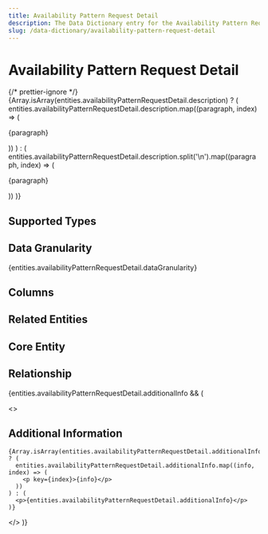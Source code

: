 ```yaml
---
title: Availability Pattern Request Detail
description: The Data Dictionary entry for the Availability Pattern Request Detail entity
slug: /data-dictionary/availability-pattern-request-detail
---
```



# Availability Pattern Request Detail

{/* prettier-ignore */}
{Array.isArray(entities.availabilityPatternRequestDetail.description) ? (
  entities.availabilityPatternRequestDetail.description.map((paragraph, index) => (
    <p key={index}>{paragraph}</p>
))
) : (
entities.availabilityPatternRequestDetail.description.split('\n').map((paragraph, index) => (

<p key={index}>{paragraph}</p>
)) )}

## Supported Types

<SupportedTypesTable
  supportedTypes={entities.availabilityPatternRequestDetail.supportedTypes}
/>

## Data Granularity

{entities.availabilityPatternRequestDetail.dataGranularity}

## Columns

<ColumnsTable columns={entities.availabilityPatternRequestDetail.columns} />

## Related Entities

<RelatedEntitiesList
  relatedEntities={entities.availabilityPatternRequestDetail.relatedEntities}
/>

## Core Entity

<CoreEntityTable
  coreEntities={entities.availabilityPatternRequestDetail.coreEntity}
/>

## Relationship

<RelationshipTable
  relationship={entities.availabilityPatternRequestDetail.relationship}
  simple={true}
/>

{entities.availabilityPatternRequestDetail.additionalInfo && (

  <>
    <h2>Additional Information</h2>

    {Array.isArray(entities.availabilityPatternRequestDetail.additionalInfo) ? (
      entities.availabilityPatternRequestDetail.additionalInfo.map((info, index) => (
        <p key={index}>{info}</p>
      ))
    ) : (
      <p>{entities.availabilityPatternRequestDetail.additionalInfo}</p>
    )}

  </>
)}
